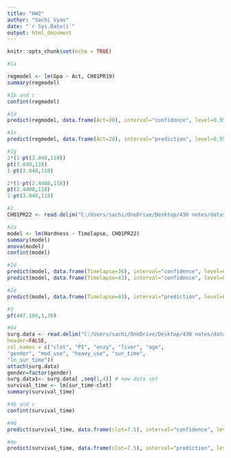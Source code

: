 ---
title: "HW2"
author: "Sachi Vyas"
date: "`r Sys.Date()`"
output: html_document
---

```{r setup, include=FALSE}
knitr::opts_chunk$set(echo = TRUE)
```

```{r}
#1a

regmodel <- lm(Gpa ~ Act, CH01PR19)
summary(regmodel)

#1b and c
confint(regmodel)

#1d
predict(regmodel, data.frame(Act=28), interval="confidence", level=0.95, se.fit=T)

#1e
predict(regmodel, data.frame(Act=28), interval="prediction", level=0.95, se.fit=TRUE)

#1g
2*(1-pt(3.040,118))
pt(3.040,118)
1-pt(3.040,118)

2*(1-pt(2.4408,118))
pt(2.4408,118)
1-pt(3.040,118)
```

```{r}
#2
CH01PR22 <- read.delim("C:/Users/sachi/OneDrive/Desktop/430 notes/datasets/CH01PR22.txt", sep = "", header = FALSE, col.names = c("Hardness", "Timelapse"))

#2a
model <- lm(Hardness ~ Timelapse, CH01PR22)
summary(model)
anova(model)
confint(model)

#2d
predict(model, data.frame(Timelapse=36), interval="confidence", level=0.95, se.fit=T)
predict(model, data.frame(Timelapse=43), interval="confidence", level=0.95, se.fit=T)

#2e
predict(model, data.frame(Timelapse=43), interval="prediction", level=0.95, se.fit=T)
```

```{r}
#3
pf(447.106,1,38)
```

```{r}
#4a
surg.data <- read.delim("C:/Users/sachi/OneDrive/Desktop/430 notes/datasets/CH09TA01.txt", sep = "",
header=FALSE,
col.names = c("clot", "PI", "enzy", "liver", "age",
"gender", "mod_use", "heavy_use", "sur_time",
"ln_sur_time"))
attach(surg.data)
gender=factor(gender)
surg.data1<- surg.data[ ,seq(1,4)] # new data set
survival_time <- lm(sur_time~clot)
summary(survival_time)

#4b and c
confint(survival_time)

#4d
predict(survival_time, data.frame(clot=7.5), interval="confidence", level=0.95, se.fit=T)

#4e
predict(survival_time, data.frame(clot=7.5), interval="prediction", level=0.95, se.fit=T)
```

